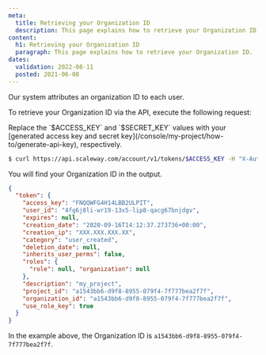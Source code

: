 ```yaml
---
meta:
  title: Retrieving your Organization ID
  description: This page explains how to retrieve your Organization ID.
content:
  h1: Retrieving your Organization ID
  paragraph: This page explains how to retrieve your Organization ID.
dates:
  validation: 2022-08-11
  posted: 2021-06-08
---
```


Our system attributes an organization ID to each user. 

To retrieve your Organization ID via the API, execute the following request:

<Message type="note">
  Replace the `$ACCESS_KEY` and `$SECRET_KEY` values with your [generated access key and secret key](/console/my-project/how-to/generate-api-key), respectively.
</Message>

```sh 
$ curl https://api.scaleway.com/account/v1/tokens/$ACCESS_KEY -H "X-Auth-Token: $SECRET_KEY"
```
You will find your Organization ID in the output. 
```json
{
  "token": {
    "access_key": "FNQQWFG4H14LBB2ULPIT", 
    "user_id": "4fg6j8li-wr19-13x5-lip8-qacg67bnjdgv", 
    "expires": null, 
    "creation_date": "2020-09-16T14:12:37.273736+00:00", 
    "creation_ip": "XXX.XXX.XXX.XX", 
    "category": "user_created", 
    "deletion_date": null, 
    "inherits_user_perms": false, 
    "roles": {
      "role": null, "organization": null
    }, 
    "description": "my_project", 
    "project_id": "a1543bb6-d9f8-8955-079f4-7f777bea2f7f", 
    "organization_id": "a1543bb6-d9f8-8955-079f4-7f777bea2f7f",
    "use_role_key": true
  }
}
```
In the example above, the Organization ID is `a1543bb6-d9f8-8955-079f4-7f777bea2f7f`.
